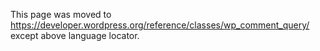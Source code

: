 {{Languages|
{{en|Class Reference/WP Comment Query}}
{{ja|Class_Reference/WP_Comment_Query}}
}}
This page was moved to https://developer.wordpress.org/reference/classes/wp_comment_query/ except above language locator.
<!--

== Description ==

<tt>WP_Comment_Query</tt> is a class, defined in {{Trac|wp-includes/class-wp-comment-query.php}}, that allows querying [[Database_Description|WordPress database]] tables '<tt>[[Database_Description#Table:_wp_comments|wp_comments]]</tt>' and '<tt>[[Database_Description#Table:_wp_commentmeta|wp_commentmeta]]</tt>'. The class was introduced in [[Version 3.1]].

== Usage ==

<pre>
<?php
$args = array(
   // args here
);

// The Query
$comments_query = new WP_Comment_Query;
$comments = $comments_query->query( $args );

// Comment Loop
if ( $comments ) {
	foreach ( $comments as $comment ) {
		echo '<p>' . $comment->comment_content . '</p>';
	}
} else {
	echo 'No comments found.';
}
?>
</pre>

=== Default Usage ===

<pre>
<?php
$args = array(
    'author_email' => '',    
    'author_url' => '',
    'author__in' => '',
    'author__not_in' => '',
    'include_unapproved' => '',
    'fields' => '',
    'ID' => '',
    'comment__in' => '',
    'comment__not_in' => '',
    'karma' => '',
    'number' => '',
    'offset' => '',
    'no_found_rows' => true,
    'orderby' => '',
    'order' => 'DESC',
    'parent' => '',
    'parent__in' => '',
    'parent__not_in' => '',
    'post_author__in' => '',
    'post_author__not_in' => '',
    'post_id' => 0,
    'post__in' => '',
    'post__not_in' => '',
    'post_author' => '',
    'post_name' => '',
    'post_parent' => '',
    'post_status' => '',
    'post_type' => '',
    'status' => 'all',
    'type' => '',
    'type__in' => '',
    'type__not_in' => '',
    'user_id' => '',
    'search' => '',
    'hierarchical' => false,
    'count' => false,
    'cache_domain' => 'core',
    'meta_key' => '',
    'meta_value' => '',
    'meta_query' => '',
    'date_query' => null, // See WP_Date_Query
    'update_comment_meta_cache' => true,
    'update_comment_post_cache' => false,
);
?>
</pre>

== Methods and Properties ==

=== Properties ===



=== Methods ===



== Parameters ==

{{Parameter|$status|string|Only return comments with this status.<ul><li><tt>'hold'</tt> - unapproved comments</li><li><tt>'approve'</tt> - approved comments</li><li><tt>'trash'</tt> - trash comments</li></ul>|optional}}

{{Parameter|$orderby|string|Set the field used to sort comments.|optional|comment_date_gmt}}

{{Parameter|$order|string|How to sort <tt>$orderby</tt>. Valid values:<ul><li><tt>'ASC'</tt> - Ascending (lowest to highest).</li><li><tt>'DESC'</tt> - Descending (highest to lowest).</li></ul>|optional|DESC}}

{{Parameter|$number|integer|Number of comments to return. Leave blank to return all comments.|optional|unlimited}}

{{Parameter|$offset|integer|Offset from latest comment. You must include $number along with this.|optional|0}}

{{Parameter|$post_id|integer|Only return comments for a particular post or page.|optional}}

{{Parameter|$user_id|integer|Only return comments for a particular user.|optional}}

{{Parameter|$count|integer|Only return the total count of comments.|optional}}


{{Parameter|$type__in|array| Allows specification of specific comment types|optional}}

{{Parameter|$type__not_in|array| Allows specifying all comment types except those in the array|optional}}

{{Parameter|$meta_key|string|Custom meta field key.|optional}}

{{Parameter|$meta_value|string|Custom meta field value.|optional}}

{{Parameter|$meta_query|array|Advanced meta query parameters (available with [[Version 3.5]]).|optional}}

{{Parameter|$fields|string|Which fields to return (available with [[Version 4.0]]).<ul><li><tt>'ids'</tt> - Comments ID's</li><li><tt>'*'</tt> - All comment fields.</li></ul>|optional|*}}

=== Custom Field Parameters ===

Show comments associated with a certain custom field.

* '''<tt>meta_key</tt>''' (''string'') - Custom field key.
* '''<tt>meta_value</tt>''' (''string'') - Custom field value.

* '''<tt>meta_query</tt>''' (''array'') - Custom field parameters (available with [[Version 3.5]]).
** '''<tt>key</tt>''' (''string'') - Custom field key.
** '''<tt>value</tt>''' (''string''|''array'') - Custom field value (''Note'': Array support is limited to a compare value of 'IN', 'NOT IN', 'BETWEEN', 'NOT BETWEEN', 'EXISTS' or 'NOT EXISTS')
** '''<tt>compare</tt>''' (''string'') - Operator to test. Possible values are '=', '!=', '>', '>=', '<', '<=', 'LIKE', 'NOT LIKE', 'IN', 'NOT IN', 'BETWEEN', 'NOT BETWEEN', 'EXISTS', and 'NOT EXISTS'. Default value is '='.
** '''<tt>type</tt>''' (''string'') - Custom field type. Possible values are 'NUMERIC', 'BINARY', 'CHAR', 'DATE', 'DATETIME', 'DECIMAL', 'SIGNED', 'TIME', 'UNSIGNED'. Default value is 'CHAR'.

'''Display featured comments'''

 $comment_query = new WP_Comment_Query( array( 'meta_key' => 'featured', 'meta_value' => '1' ) );

'''Multiple meta fields handling'''

 $args = array(
 	'meta_query' => array(
 		'relation' => 'AND',
 		array(
 			'key' => 'featured',
 			'value' => '1'
 		),
 		array(
 			'key' => 'buried',
 			'value' => '1',
 			'type' => 'numeric',
 			'compare' => '!='
 		)
 	)
  );
 $comment_query = new WP_Comment_Query( $args );

== Returns ==

; (Array) : Comment fields with the following index keys (or an empty array if there are no comments):

; <tt>comment_ID</tt> : (''integer'') The comment ID
; <tt>comment_post_ID</tt> : (''integer'') The ID of the post/page that this  comment responds to
; <tt>comment_author</tt> : (''string'') The comment author's name
; <tt>comment_author_email</tt> : (''string'') The comment author's email
; <tt>comment_author_url</tt> : (''string'') The comment author's webpage
; <tt>comment_author_IP</tt> : (''string'') The comment author's IP
; <tt>comment_date</tt> : (''string'') The datetime of the comment (<tt>YYYY-MM-DD HH:MM:SS</tt>)
; <tt>comment_date_gmt</tt> : (''string'') The GMT datetime of the comment (<tt>YYYY-MM-DD HH:MM:SS</tt>)
; <tt>comment_content</tt> : (''string'') The comment's content
; <tt>comment_karma</tt> : (''integer'') The comment's karma
; <tt>comment_approved</tt> : (''string'') The comment approval level (0, 1 or "spam")
; <tt>comment_agent</tt> : (''string'') The commenter's user agent (browser, operating system, etc.)
; <tt>comment_type</tt> : (''string'') The comment's type if meaningfull (<tt>pingback|trackback</tt>), empty for normal comments
; <tt>comment_parent</tt> : (''string'') The parent comment's ID for nested comments (0 for top level)
; <tt>user_id</tt> : (''integer'') The comment author's ID if s/he is registered (0 otherwise)

== Change Log ==

* [[Version 4.6|4.6.0]]:
** Add '<tt>$cache_domain</tt>' parameter.

* [[Version 4.5|4.5.0]]:
** Add '<tt>$author_url</tt>' parameter.

* [[Version 4.4|4.4.0]]:
** Add '<tt>$parent__in</tt>' and '<tt>$parent__not_in</tt>' parameters.
** Add '<tt>$no_found_rows</tt>' and '<tt>$hierarchical</tt>' parameters.
** Add '<tt>$update_comment_meta_cache</tt>' and '<tt>$update_comment_post_cache</tt>' parameters.
** Add Order by '<tt>comment__in</tt>'.

* [[Version 4.1|4.1.0]]:
** Add '<tt>comment__in</tt>', '<tt>comment__not_in</tt>', '<tt>post_author__in</tt>', '<tt>post_author__not_in</tt>', '<tt>author__in</tt>', '<tt>author__not_in</tt>', '<tt>post__in</tt>', '<tt>post__not_in</tt>', '<tt>include_unapproved</tt>', '<tt>type__in</tt>', and '<tt>type__not_in</tt>' parameters.

* Since: [[Version 3.1|3.1.0]]

== Source File ==
<tt>WP_Comment_Query</tt> is located in {{Trac|wp-includes/class-wp-comment-query.php}}.

==Resources==
* [http://generatewp.com/wp_comment_query/ WordPress WP_Comment_Query Generator]

== Related ==

* [[Class_Reference/WP_Query | WP_Query]] - Class for post-related queries
* [[Class_Reference/WP_User_Query | WP_User_Query]] - Class for user-related queries

{{Class Footer}}

[[Category:Classes]]
-->